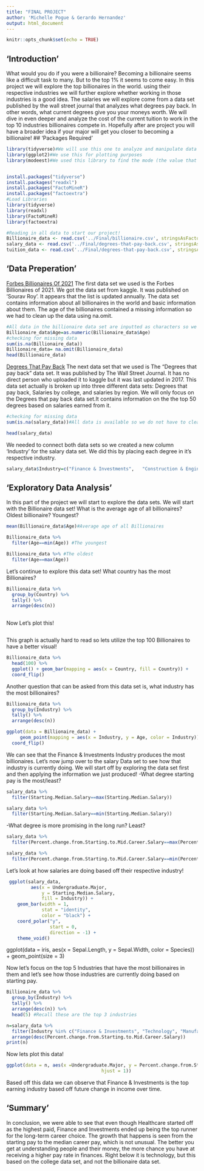 ```yaml
---
title: "FINAL PROJECT"
author: 'Michelle Pogue & Gerardo Hernandez'
output: html_document
---
```


```r
knitr::opts_chunk$set(echo = TRUE)
```
## 'Introduction'
What would you do if you were a billionaire? Becoming a billionaire seems like a difficult task to many. But to the top 1% it seems to come easy. In this project we will explore the top billionaires in the world. using their respective industries we will further explore whether working in those industries is a good idea. The salaries we will explore come from a data set published by the wall street journal that analyzes what degrees pay back. In other words, what current degrees give you your moneys worth. We will dive in even deeper and analyze the cost of the current tuition to work in the top 10 industries billionaires compete in. Hopefully after are project you will have a broader idea if your major will get you closer to becoming a billionaire!
## 'Packages Required'

```r
library(tidyverse)#We will use this one to analyze and manipulate data in our project
library(ggplot2)#We use this for plotting purposes
library(modeest)#We used this library to find the mode (the value that appears most often in a set of data) of the billionaire industries!


install.packages("tidyverse")
install.packages("readxl")
install.packages("FactoMineR")
install.packages("factoextra")
#Load Libraries
library(tidyverse)
library(readxl)
library(FactoMineR)
library(factoextra)

#Reading in all data to start our project!
Billionaire_data <- read.csv('../Final/billionaire.csv', stringsAsFactors = F)#The billionaire data set
salary_data <- read.csv('../Final/degrees-that-pay-back.csv', stringsAsFactors = F)#The salary by majors data set
tuition_data <- read.csv('../Final/degrees-that-pay-back.csv', stringsAsFactors = F)#Tuition cost data set

```


## 'Data Preperation'
[Forbes Billionaires Of 2021](https://www.kaggle.com/roysouravcu/forbes-billionaires-of-2021)
The first data set we used is the Forbes Billionaires of 2021. We got the data set from kaggle. It was published on 'Sourav Roy'. It appears that the list is updated annually. The data set contains information about all billionaires in the world and basic information about them. The age of the billionaires contained a missing information so we had to clean up the data using na.omit.
```r
#All data in the billionaire data set are inputted as characters so we changed a few to numeric values.
Billionaire_data$Age=as.numeric(Billionaire_data$Age)
#checking for missing data
sum(is.na(Billionaire_data))
Billionaire_data= na.omit(Billionaire_data)
head(Billionaire_data)
```

[Degrees That Pay Back](https://www.kaggle.com/wsj/college-salaries)
The next data set that we used is The "Degrees that pay back" data set. It was published by The Wall Street Journal. It has no direct person who uploaded it to kaggle but it was last updated in 2017. This data set actually is broken up into three different data sets: Degrees that pay back, Salaries by college, and salaries by region. We will only focus on the Degrees that pay back data set.It contains information on the the top 50 degrees based on salaries earned from it. 
```r
#checking for missing data
sum(is.na(salary_data))#All data is available so we do not have to clean up the data.

head(salary_data)

```
We needed to connect both data sets so we created a new column 'Industry' for the salary data set. We did this by placing each degree in it's respective industry.
```r
salary_data$Industry=c("Finance & Investments",   "Construction & Engineering","Logistics","Service",  "Construction & Engineering","Service", "Service", "Logistics",   "Construction & Engineering", "Service",  "Construction & Engineering", "Service",   "Construction & Engineering",   "Technology",   "Construction & Engineering", "Service",   "Media & Entertainment", "Finance & Investments", "Service",   "Construction & Engineering", "Service",  "Media & Entertainment",  "Finance & Investments", "Service", "Service","Service", "Technology", "Healthcare", "Service","Service",   "Construction & Engineering",  "Technology", "Fashion & Retail","Logistics", "Media & Entertainment", "Logistics", "Logistics",  "Service",   "Construction & Engineering",  "Media & Entertainment",  "Healthcare", "Healthcare", "Service", "Healthcare", "Service", "Service", "Service", "Service", "Service", "Service")


```

## 'Exploratory Data Analysis'
In this part of the project we will start to explore the data sets. We will start with the Billionaire data set!
What is the average age of all billionaires? Oldest billionaire? Youngest?

```r
mean(Billionaire_data$Age)#Average age of all Billionaires

Billionaire_data %>% 
  filter(Age==min(Age)) #The youngest

Billionaire_data %>% #The oldest
  filter(Age==max(Age))
```
Let's continue to explore this data set!
What country has the most Billionaires?

```r
Billionaire_data %>% 
  group_by(Country) %>% 
  tally() %>% 
  arrange(desc(n))
  
```
Now Let's plot this!
```r

```


This graph is actually hard to read so lets utilize the top 100 Billionaires to have a better visual!
```r
Billionaire_data %>% 
  head(100) %>% 
  ggplot() + geom_bar(mapping = aes(x = Country, fill = Country)) +
  coord_flip()

```
Another question that can be asked from this data set is, what industry has the most billionaires?
```r
Billionaire_data %>% 
  group_by(Industry) %>% 
  tally() %>% 
  arrange(desc(n))

```
```r


ggplot(data = Billionaire_data) + 
     geom_point(mapping = aes(x = Industry, y = Age, color = Industry)) +
  coord_flip()

```


We can see that the Finance & Investments Industry produces the most billionaires. Let's now jump over to the salary Data set to see how that industry is currently doing. We will start off by exploring the data set first and then applying the information we just produced!
-What degree starting pay is the most/least? 


```r
salary_data %>% 
  filter(Starting.Median.Salary==max(Starting.Median.Salary))

```
```r
salary_data %>% 
  filter(Starting.Median.Salary==min(Starting.Median.Salary))

```


-What degree is more promising in the long run? Least?
```r
salary_data %>% 
  filter(Percent.change.from.Starting.to.Mid.Career.Salary==max(Percent.change.from.Starting.to.Mid.Career.Salary))

```
```r
salary_data %>% 
  filter(Percent.change.from.Starting.to.Mid.Career.Salary==min(Percent.change.from.Starting.to.Mid.Career.Salary))

```

Let's look at how salaries are doing based off their respective industry!

```r


 ggplot(salary_data, 
         aes(x = Undergraduate.Major, 
             y = Starting.Median.Salary, 
             fill = Industry)) +
    geom_bar(width = 1, 
             stat = "identity", 
             color = "black") +
    coord_polar("y", 
                start = 0, 
                direction = -1) +
    theme_void()
```
ggplot(data = iris, aes(x = Sepal.Length, y = Sepal.Width, color = Species)) + geom_point(size = 3)


Now let's focus on the top 5 Industries that have the most billionaires in them and let's see how those industries are currently doing based on starting pay. 

```r
Billionaire_data %>% 
  group_by(Industry) %>% 
  tally() %>% 
  arrange(desc(n)) %>% 
  head(5) #Recall these are the top 3 industries

```


```r
n=salary_data %>% 
  filter(Industry %in% c("Finance & Investments", "Technology", "Manufacturing","Fashion & Retail	","Healthcare")) %>%
  arrange(desc(Percent.change.from.Starting.to.Mid.Career.Salary))
print(n)
```

Now lets plot this data!

```r


ggplot(data = n, aes(x =Undergraduate.Major, y = Percent.change.from.Starting.to.Mid.Career.Salary, color = Industry)) + geom_point(size = 5) + theme(axis.text.x = element_text(angle = 45, 
                                   hjust = 1))


```


Based off this data we can observe that Finance & Investments is the top earning industry based off future change in income over time.  

## 'Summary'

In conclusion, we were able to see that even though Healthcare started off as the highest paid, Finance and Investments ended up being the top runner for the long-term career choice. The growth that happens is seen from the starting pay to the median career pay, which is not unusual. The better you get at understanding people and their money, the more chance you have at receiving a higher pay rate in finances. Right below it is technology, but this based on the college data set, and not the billionaire data set.  
